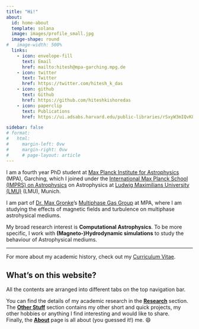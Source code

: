 ```yaml
---
title: "Hi!"
about:
  id: home-about
  template: solana
  image: images/profile_small.jpg
  image-shape: round
#   image-width: 500%
  links:
    - icon: envelope-fill
      text: Email
      href: mailto:hitesh@mpa-garching.mpg.de
    - icon: twitter
      text: Twitter
      href: https://twitter.com/hitesh_k_das
    - icon: github
      text: Github
      href: https://github.com/hiteshkishoredas
    - icon: paperclip
      text: Publications
      href: https://ui.adsabs.harvard.edu/public-libraries/rSxyW3mIQvK8ArHKfTxYcQ

sidebar: false
# format: 
#   html:
#     margin-left: 0vw
#     margin-right: 0vw
#     # page-layout: article
---
```


:::{#home-about}
<!-- :::{.column-body-outset-right} -->


I am a fourth year PhD student at [Max Planck Institute for Astrophysics](https://www.mpa-garching.mpg.de) (MPA), Garching, which I joined under the [International Max Planck School (IMPRS) on Astrophysics](https://www.imprs-astro.mpg.de/) on Astrophysics at [Ludwig Maximilians University (LMU)](https://www.lmu.de/en/) (LMU), Munich.

I am part of [Dr. Max Gronke](http://max.lyman-alpha.com/)'s [Multiphase Gas Group](https://www.mpa-garching.mpg.de/1020167/multiphase-gas) at MPA, where I am studying the effects of magnetic fields and turbulence on multiphase astrohysical mediums.

My broad research interest is **Computational Astrophysics**. To be more specific, I work with **(Magneto-)Hydrodynamic simulations** to study the behaviour of Astrophysical mediums.

___________________________________________________________

For more about my academic history, check out my [Curriculum Vitae](cv/cv.qmd).

:::

## What's on this website?

All the contents are arranged into different tabs on the top navigation bar.

You can find the details of my academic research in the [**Research**](research.qmd) section.    
The [**Other Stuff**](other_stuff.qmd) section contains my other short and quick projects, my other hobbies or anything I find interesting and would like to share.   
<!-- And [**Blogs**](blog_list.qmd) section is (or will be) home to all other thoughts that I just want blurt out. -->
Finally, the [**About**](about.qmd) page is all about (you guessed it!) me. 😄
